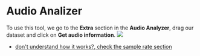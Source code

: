 # Audio Analizer

To use this tool, we go to the **Extra** section in the **Audio Analyzer**, drag our dataset and click on **Get audio information**.
![](/Audio-Analyzer.png)

- [don't understand how it works?, check the sample rate section](/guides/datasets/sample-rate/)